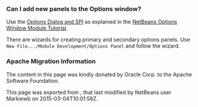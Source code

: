 <!--

    Licensed to the Apache Software Foundation (ASF) under one
    or more contributor license agreements.  See the NOTICE file
    distributed with this work for additional information
    regarding copyright ownership.  The ASF licenses this file
    to you under the Apache License, Version 2.0 (the
    "License"); you may not use this file except in compliance
    with the License.  You may obtain a copy of the License at

      http://www.apache.org/licenses/LICENSE-2.0

    Unless required by applicable law or agreed to in writing,
    software distributed under the License is distributed on an
    "AS IS" BASIS, WITHOUT WARRANTIES OR CONDITIONS OF ANY
    KIND, either express or implied.  See the License for the
    specific language governing permissions and limitations
    under the License.

-->
===Can I add new panels to the Options window?===

Use the [http://bits.netbeans.org/dev/javadoc/org-netbeans-modules-options-api/overview-summary.html Options Dialog and SPI] as explained in the [http://platform.netbeans.org/tutorials/nbm-options.html NetBeans Options Window Module Tutorial].

There are wizards for creating primary and secondary options panels. Use <code>New File.../Module Development/Options Panel</code> and follow the wizard.

===Apache Migration Information===

The content in this page was kindly donated by Oracle Corp. to the
Apache Software Foundation.

This page was exported from , 
that last modified by NetBeans user Markiewb 
on 2015-03-04T10:01:58Z.

